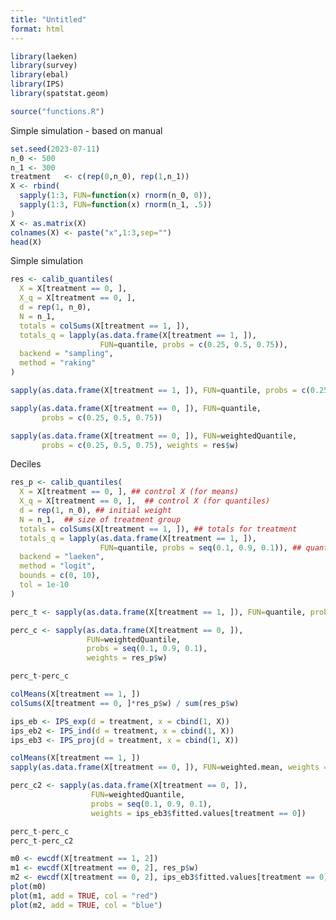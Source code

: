 ```yaml
---
title: "Untitled"
format: html
---
```


```r
library(laeken)
library(survey)
library(ebal)
library(IPS)
library(spatstat.geom)
```


```r
source("functions.R")
```

Simple simulation - based on manual

```r
set.seed(2023-07-11)
n_0 <- 500
n_1 <- 300
treatment   <- c(rep(0,n_0), rep(1,n_1))
X <- rbind(
  sapply(1:3, FUN=function(x) rnorm(n_0, 0)),
  sapply(1:3, FUN=function(x) rnorm(n_1, .5))
)
X <- as.matrix(X)
colnames(X) <- paste("x",1:3,sep="")
head(X)
```

Simple simulation

```r
res <- calib_quantiles(
  X = X[treatment == 0, ],
  X_q = X[treatment == 0, ], 
  d = rep(1, n_0),
  N = n_1, 
  totals = colSums(X[treatment == 1, ]),
  totals_q = lapply(as.data.frame(X[treatment == 1, ]), 
                    FUN=quantile, probs = c(0.25, 0.5, 0.75)),
  backend = "sampling", 
  method = "raking"
)
```

```r
sapply(as.data.frame(X[treatment == 1, ]), FUN=quantile, probs = c(0.25, 0.5, 0.75))
```

```r
sapply(as.data.frame(X[treatment == 0, ]), FUN=quantile, 
       probs = c(0.25, 0.5, 0.75))

sapply(as.data.frame(X[treatment == 0, ]), FUN=weightedQuantile, 
       probs = c(0.25, 0.5, 0.75), weights = res$w)  

```
Deciles

```r
res_p <- calib_quantiles(
  X = X[treatment == 0, ], ## control X (for means)
  X_q = X[treatment == 0, ],  ## control X (for quantiles)
  d = rep(1, n_0), ## initial weight
  N = n_1,  ## size of treatment group
  totals = colSums(X[treatment == 1, ]), ## totals for treatment
  totals_q = lapply(as.data.frame(X[treatment == 1, ]),  
                    FUN=quantile, probs = seq(0.1, 0.9, 0.1)), ## quantiles for treatment
  backend = "laeken", 
  method = "logit",
  bounds = c(0, 10),
  tol = 1e-10
)
```

```r
perc_t <- sapply(as.data.frame(X[treatment == 1, ]), FUN=quantile, probs = seq(0.1, 0.9, 0.1))
```

```r
perc_c <- sapply(as.data.frame(X[treatment == 0, ]), 
                 FUN=weightedQuantile, 
                 probs = seq(0.1, 0.9, 0.1), 
                 weights = res_p$w) 

perc_t-perc_c
```
```r
colMeans(X[treatment == 1, ])
colSums(X[treatment == 0, ]*res_p$w) / sum(res_p$w)
```

```r
ips_eb <- IPS_exp(d = treatment, x = cbind(1, X))
ips_eb2 <- IPS_ind(d = treatment, x = cbind(1, X))
ips_eb3 <- IPS_proj(d = treatment, x = cbind(1, X))

colMeans(X[treatment == 1, ])
sapply(as.data.frame(X[treatment == 0, ]), FUN=weighted.mean, weights = ips_eb$fitted.values[treatment == 0]) 

perc_c2 <- sapply(as.data.frame(X[treatment == 0, ]), 
                  FUN=weightedQuantile, 
                  probs = seq(0.1, 0.9, 0.1),  
                  weights = ips_eb3$fitted.values[treatment == 0]) 
```

```r
perc_t-perc_c
perc_t-perc_c2
```
```r
m0 <- ewcdf(X[treatment == 1, 2])
m1 <- ewcdf(X[treatment == 0, 2], res_p$w)
m2 <- ewcdf(X[treatment == 0, 2], ips_eb3$fitted.values[treatment == 0])
plot(m0)
plot(m1, add = TRUE, col = "red")
plot(m2, add = TRUE, col = "blue")
```

